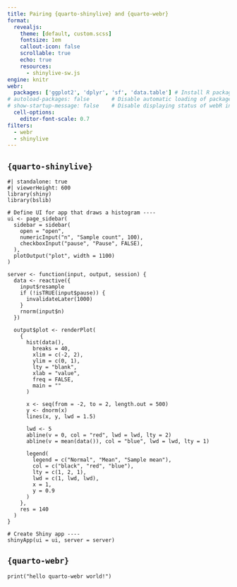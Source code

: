 ```yaml
---
title: Pairing {quarto-shinylive} and {quarto-webr}
format:
  revealjs:
    theme: [default, custom.scss]
    fontsize: 1em
    callout-icon: false
    scrollable: true
    echo: true
    resources: 
      - shinylive-sw.js
engine: knitr
webr:
  packages: ['ggplot2', 'dplyr', 'sf', 'data.table'] # Install R packages on document open
# autoload-packages: false       # Disable automatic loading of packages
# show-startup-message: false    # Disable displaying status of webR initialization
  cell-options:
    editor-font-scale: 0.7
filters:
  - webr
  - shinylive
---
```


## `{quarto-shinylive}`

```shinylive-r
#| standalone: true
#| viewerHeight: 600
library(shiny)
library(bslib)

# Define UI for app that draws a histogram ----
ui <- page_sidebar(
  sidebar = sidebar(
    open = "open",
    numericInput("n", "Sample count", 100),
    checkboxInput("pause", "Pause", FALSE),
  ),
  plotOutput("plot", width = 1100)
)

server <- function(input, output, session) {
  data <- reactive({
    input$resample
    if (!isTRUE(input$pause)) {
      invalidateLater(1000)
    }
    rnorm(input$n)
  })

  output$plot <- renderPlot(
    {
      hist(data(),
        breaks = 40,
        xlim = c(-2, 2),
        ylim = c(0, 1),
        lty = "blank",
        xlab = "value",
        freq = FALSE,
        main = ""
      )

      x <- seq(from = -2, to = 2, length.out = 500)
      y <- dnorm(x)
      lines(x, y, lwd = 1.5)

      lwd <- 5
      abline(v = 0, col = "red", lwd = lwd, lty = 2)
      abline(v = mean(data()), col = "blue", lwd = lwd, lty = 1)

      legend(
        legend = c("Normal", "Mean", "Sample mean"),
        col = c("black", "red", "blue"),
        lty = c(1, 2, 1),
        lwd = c(1, lwd, lwd),
        x = 1,
        y = 0.9
      )
    },
    res = 140
  )
}

# Create Shiny app ----
shinyApp(ui = ui, server = server)
```

## `{quarto-webr}`

```webr-r
print("hello quarto-webr world!")
```
